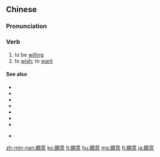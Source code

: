 {{also|愿意}}
==Chinese==
{{zh-forms|s=愿意}}

===Pronunciation===
{{zh-pron
|m=yuànyì,tl=y
|ma=y
|c=jyun6 ji3
|h=pfs=ngien-yi
|mn=goān-ì
|cat=v
}}

===Verb===
{{zh-verb}}

# to be [[willing]]
# to [[wish]]; to [[want]]

====See also====
* {{zh-l|甘心}}
* {{zh-l|甘願}}
* {{zh-l|樂意}}
* {{zh-l|樂於}}
* {{zh-l|情願}}
* {{zh-l|心甘}}
* {{zh-l|心甘情願}}
* {{qualifier|not to be confused with}} {{zh-l|意願}}

{{zh-cat|Beginning}}

[[zh-min-nan:願意]]
[[ko:願意]]
[[lt:願意]]
[[hu:願意]]
[[mg:願意]]
[[fj:願意]]
[[ja:願意]]